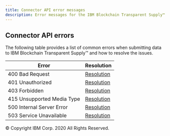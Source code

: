 ```yaml
---
title: Connector API error messages
description: Error messages for the IBM Blockchain Transparent Supply™ Connector API
---
```


## Connector API errors

The following table provides a list of common errors when submitting data to IBM Blockchain Transparent Supply™ and
how to resolve the issues.

| Error  | Resolution |
| -------------------------- | ------------- |
| 400 Bad Request            | [Resolution](/apis/400-bad-request)  |
| 401 Unauthorized           | [Resolution](/apis/401-unauthorized)  |
| 403 Forbidden              | [Resolution](/apis/403-forbidden)  |
| 415 Unsupported Media Type | [Resolution](/apis/415-unsupported-media-type)  |
| 500 Internal Server Error  | [Resolution](/apis/500-internal-server-error)  |
| 503 Service Unavailable    | [Resolution](/apis/503-service-unavailable)  |

<PageCopyright>© Copyright IBM Corp. 2020 All Rights Reserved.</PageCopyright>
